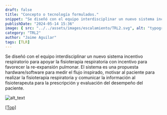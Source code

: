 ```yaml
---
draft: false
title: "Concepto o tecnología formulados."
snippet: "Se diseñó con el equipo interdisciplinar un nuevo sistema incentivo respiratorio para apoyar la fisioterapia respiratoria con incentivo para favorecer la re-expansión pulmonar. El sistema es una propuesta hardware/software para medir el flujo inspirado, motivar al paciente para realizar la fisioterapia respiratoria y comunicar la información al fisioterapeuta para la prescripción y evaluación del desempeño del paciente."
publishDate: "2024-05-14 15:36"
image: { src: "../../assets/images/escalamiento/TRL2.svg", alt: "typography" }
category: "TRL2"
author: "Jaime Aguilar"
tags: [TLR]
---
```



Se diseñó con el equipo interdisciplinar un nuevo sistema incentivo respiratorio para apoyar la fisioterapia respiratoria con incentivo para favorecer la re-expansión pulmonar. El sistema es una propuesta hardware/software para medir el flujo inspirado, motivar al paciente para realizar la fisioterapia respiratoria y comunicar la información al fisioterapeuta para la prescripción y evaluación del desempeño del paciente.

![alt_text](/Blog/Escalamiento/TRL2/Imagen2.png "image_tlr2")

[[Top]](#top)
